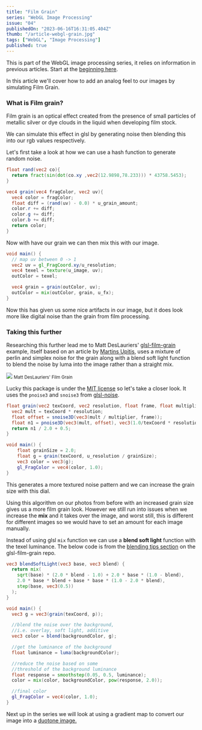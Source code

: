 ```yaml
---
title: "Film Grain"
series: "WebGL Image Processing"
issue: "04"
publishedOn: "2023-06-16T16:31:05.404Z"
thumb: "/article-webgl-grain.jpg"
tags: ["WebGL", "Image Processing"]
published: true
---
```


This is part of the WebGL image processing series, it relies on information in previous articles. Start at the [beginning here](/p/2023-06-webgl-01-setup).

In this article we'll cover how to add an analog feel to our images by simulating Film Grain.

<Dither step="grain" />

### What is Film grain?

Film grain is an optical effect created from the presence of small particles of metallic silver or dye clouds in the liquid when developing film stock.

We can simulate this effect in glsl by generating noise then blending this into our rgb values respectively.

Let's first take a look at how we can use a hash function to generate random noise.

```glsl
float rand(vec2 co){
  return fract(sin(dot(co.xy ,vec2(12.9898,78.233))) * 43758.5453);
}

vec4 grain(vec4 fragColor, vec2 uv){
  vec4 color = fragColor;
  float diff = (rand(uv) - 0.0) * u_grain_amount;
  color.r += diff;
  color.g += diff;
  color.b += diff;
  return color;
}
```

<Dither step="grain-noise" />

Now with have our grain we can then mix this with our image.

```glsl 
void main() {
  // map uv between 0 -> 1
  vec2 uv = gl_FragCoord.xy/u_resolution;
  vec4 texel = texture(u_image, uv);
  outColor = texel;

  vec4 grain = grain(outColor, uv);
  outColor = mix(outColor, grain, u_fx);
}
```

<Dither step="grain" />

Now this has given us some nice artifacts in our image, but it does look more like digital noise than the grain from film processing.

### Taking this further

Researching this further lead me to Matt DesLauriers' [glsl-film-grain](https://github.com/mattdesl/glsl-film-grain) example, itself based on an article by [Martins Upitis](https://devlog-martinsh.blogspot.com/2013/05/image-imperfections-and-film-grain-post.html), uses a mixture of perlin and simplex noise for the grain along with a blend soft light function to blend the noise by luma into the image rather than a straight mix.

<div style={{display: 'flex', flexDirection: 'column', alignItems: 'center'}}>
    <img src="/glsl-film-grain.png" style={{maxWidth: '50%'}} />
    <small style={{margin: '10px 0 40px 0'}}>Matt DesLauriers' Film Grain</small>
</div>

Lucky this package is under the [MIT license](https://github.com/mattdesl/glsl-film-grain/blob/master/LICENSE.md) so let's take a closer look. It uses the `pnoise3` and `snoise3` from [glsl-noise](https://github.com/hughsk/glsl-noise#readme).

```glsl
float grain(vec2 texCoord, vec2 resolution, float frame, float multiplier) {
  vec2 mult = texCoord * resolution;
  float offset = snoise3D(vec3(mult / multiplier, frame));
  float n1 = pnoise3D(vec3(mult, offset), vec3(1.0/texCoord * resolution, 1.0));
  return n1 / 2.0 + 0.5;
}

void main() {
    float grainSize = 2.0;
    float g = grain(texCoord, u_resolution / grainSize);
    vec3 color = vec3(g);
    gl_FragColor = vec4(color, 1.0);
}
```

This generates a more textured noise pattern and we can increase the grain size with this dial.

<Dither step="grain-3d-noise" />

Using this algorithm on our photos from before with an increased grain size gives us a more film grain look. However we still run into issues when we increase the **mix** and it takes over the image, and worst still, this is different for different images so we would have to set an amount for each image manually.

<Dither step="grain-3d" />

Instead of using glsl `mix` function we can use a **blend soft light** function with the texel luminance. The below code is from the [blending tips section](https://github.com/mattdesl/glsl-film-grain/tree/master#blending-tips) on the glsl-film-grain repo.

```glsl
vec3 blendSoftLight(vec3 base, vec3 blend) {
  return mix(
    sqrt(base) * (2.0 * blend - 1.0) + 2.0 * base * (1.0 - blend), 
    2.0 * base * blend + base * base * (1.0 - 2.0 * blend), 
    step(base, vec3(0.5))
  );
}

void main() {
  vec3 g = vec3(grain(texCoord, p));

  //blend the noise over the background, 
  //i.e. overlay, soft light, additive
  vec3 color = blend(backgroundColor, g);

  //get the luminance of the background
  float luminance = luma(backgroundColor);

  //reduce the noise based on some 
  //threshold of the background luminance
  float response = smoothstep(0.05, 0.5, luminance);
  color = mix(color, backgroundColor, pow(response, 2.0));

  //final color
  gl_FragColor = vec4(color, 1.0);
}
```

<Dither step="grain-3d-blend" />

Next up in the series we will look at using a gradient map to convert our image into a [duotone image.](/p/2023-06-webgl-05-duotone)

